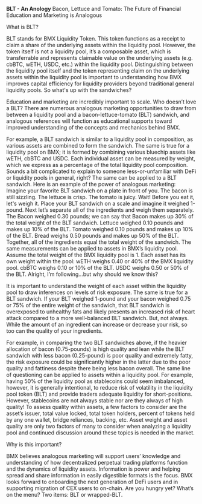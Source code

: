 **BLT - An Anology**
Bacon, Lettuce and Tomato: The Future of Financial Education and Marketing is Analogous

What is BLT?

BLT stands for BMX Liquidity Token. This token functions as a receipt to claim a share of the underlying assets within the liquidity pool. However, the token itself is not a liquidity pool, it’s a composable asset, which is transferrable and represents claimable value on the underlying assets (e.g. cbBTC, wETH, USDC, etc.) within the liquidity pool. Distinguishing between the liquidity pool itself and the token representing claim on the underlying assets within the liquidity pool is important to understanding how BMX improves capital efficiency for liquidity providers beyond traditional general liquidity pools. So what's up with the sandwiches?

Education and marketing are incredibly important to scale. Who doesn’t love a BLT? There are numerous analogous marketing opportunities to draw from between a liquidity pool and a bacon-lettuce-tomato (BLT) sandwich, and analogous references will function as educational supports toward improved understanding of the concepts and mechanics behind BMX.

For example, a BLT sandwich is similar to a liquidity pool in composition, as various assets are combined to form the sandwich. The same is true for a liquidity pool on BMX; it is formed by combining various bluechip assets like wETH, cbBTC and USDC. Each individual asset can be measured by weight, which we express as a percentage of the total liquidity pool composition. Sounds a bit complicated to explain to someone less-or-unfamiliar with DeFi or liquidity pools in general, right? The same can be applied to a BLT sandwich. Here is an example of the power of analogous marketing: Imagine your favorite BLT sandwich on a plate in front of you. The bacon is still sizzling. The lettuce is crisp. The tomato is juicy. Wait! Before you eat it, let's weigh it. Place your BLT sandwich on a scale and imagine it weighed 1-pound. Next let’s separate all of the ingredients and weigh them separately. The Bacon weighed 0.30 pounds; we can say that Bacon makes up 30% of the total weight of the BLT sandwich. Lettuce weighed 0.10 pounds and makes up 10% of the BLT. Tomato weighed 0.10 pounds and makes up 10% of the BLT. Bread weighs 0.50 pounds and makes up 50% of the BLT. Together, all of the ingredients equal the total weight of the sandwich. The same measurements can be applied to assets in BMX’s liquidity pool. Assume the total weight of the BMX liquidity pool is 1. Each asset has its own weight within the pool: wETH weighs 0.40 or 40% of the BMX liquidity pool. cbBTC weighs 0.10 or 10% of the BLT. USDC weighs 0.50 or 50% of the BLT. Alright, I’m following…but why should we know this?

It is important to understand the weight of each asset within the liquidity pool to draw inferences on levels of risk exposure. The same is true for a BLT sandwich. If your BLT weighed 1-pound and your bacon weighed 0.75 or 75% of the entire weight of the sandwich, that BLT sandwich is overexposed to unhealthy fats and likely presents an increased risk of heart attack compared to a more well-balanced BLT sandwich. But, not always. While the amount of an ingredient can increase or decrease your risk, so too can the quality of your ingredients.

For example, in comparing the two BLT sandwiches above, if the heavier allocation of bacon (0.75-pounds) is high quality and lean while the BLT sandwich with less bacon (0.25-pound) is poor quality and extremely fatty, the risk exposure could be significantly higher in the latter due to the poor quality and fattiness despite there being less bacon overall. The same line of questioning can be applied to assets within a liquidity pool. For example, having 50% of the liquidity pool as stablecoins could seem imbalanced, however, it is generally intentional, to reduce risk of volatility in the liquidity pool token (BLT) and provide traders adequate liquidity for short-positions. However, stablecoins are not always stable nor are they always of high quality! To assess quality within assets, a few factors to consider are the asset’s issuer, total value locked, total token holders, percent of tokens held by any one wallet, bridge reliances, backing, etc. Asset weight and asset quality are only two factors of many to consider when analyzing a liquidity pool and continued discussion around these topics is needed in the market.

Why is this important?

BMX believes analogous marketing will support users’ knowledge and understanding of how decentralized perpetual trading platforms function and the dynamics of liquidity assets. Information is power and helping spread and share information in easily digestible formats is the focus. BMX looks forward to onboarding the next generation of DeFi users and in supporting migration of CEX users to on-chain. Are you hungry yet? What’s on the menu? Two items: BLT or wrapped-BLT.

